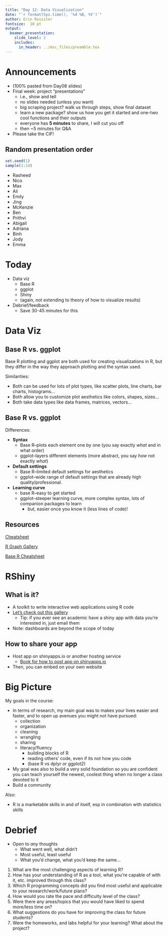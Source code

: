 ```yaml
---
title: "Day 12: Data Visualization"
date: "`r format(Sys.time(), '%d %B, %Y')`"
author: Erin Rossiter
fontsize:  10 pt
output:
  beamer_presentation:
    slide_level: 2
    includes:
      in_header: ../msc_files/preamble.tex
---
```


# Announcements

- (100% pasted from Day08 slides)\pause
- Final week: project "presentations"\pause
  - i.e., show and tell\pause
  - no slides needed (unless you want)\pause
  - big scraping project? walk us through steps, show final dataset\pause
  - learn a new package? show us how you get it started and one-two cool functions and their outputs\pause
  - everyone has **5 minutes** to share, I will cut you off\pause
  - then ~5 minutes for Q&A\pause
- Please take the CIF!

## Random presentation order

```r
set.seed(1)
sample(1:14)
```


- Rasheed
- Nico
- Max
- Ali
- Emily
- Jing
- McKenzie
- Ben
- Prithvi
- Abigail
- Adriana
- Binh
- Jody
- Emma



# Today

- Data viz\pause
  - Base R\pause
  - ggplot\pause
  - Shiny\pause
  - (again, not extending to theory of how to visualize results)\pause

- Debrief/feedback\pause
  - Save 30-45 minutes for this

# Data Viz

## Base R vs. ggplot

Base R plotting and ggplot are both used for creating visualizations in R, but they differ in the way they approach plotting and the syntax used.\pause

Similarities:\pause

- Both can be used for lots of plot types, like scatter plots, line charts, bar charts, histograms...\pause
- Both allow you to customize plot aesthetics like colors, shapes, sizes...\pause
- Both take data types like data frames, matrices, vectors...\pause

## Base R vs. ggplot

Differences:\pause

- **Syntax**
  - Base R--plots each element one by one (you say exactly *what* and in what order)\pause
  - ggplot--layers different elements (more abstract, you say *how* not exactly *what*)\pause
- **Default settings**\pause
  - Base R--limited default settings for aesthetics\pause
  - ggplot--wide range of default settings that are already high quality/professional.\pause
- **Learning curve**\pause
  - base R--easy to get started\pause
  - ggplot--steeper learning curve, more complex syntax, lots of companion packages to learn\pause
    - but, easier once you know it (less lines of code)!

## Resources

[Cheatsheet](https://github.com/rstudio/cheatsheets/blob/main/data-visualization.pdf)

[R Graph Gallery](https://r-graph-gallery.com/index.html)

[Base R Cheatsheet](http://publish.illinois.edu/johnrgallagher/files/2015/10/BaseGraphicsCheatsheet.pdf)

# RShiny

## What is it?

- A toolkit to write interactive web applications using R code\pause
- [Let's check out this gallery](https://shiny.rstudio.com/gallery/)\pause
  - Tip: if you ever see an academic have a shiny app with data you're interested in, just email them\pause
- Note: dashboards are beyond the scope of today

## How to share your app

- Host app on shinyapps.io or another hosting service\pause
  - [Book for how to post app on shinyapps.io](https://docs.posit.co/shinyapps.io/)\pause
- Then, you can embed on your own website



# Big Picture

My goals in the course:

- In terms of research, my main goal was to makes your lives easier and faster, and to open up avenues you might not have pursued:\pause
  - collection\pause
  - organization\pause
  - cleaning\pause
  - wrangling\pause
  - sharing\pause
  - literacy/fluency\pause
    - building blocks of R\pause
    - reading others' code, even if its not how you code\pause
    - (base R vs dplyr or ggplot2)\pause
- My goal was also to build a very solid foundation so you are confident you can teach yourself the newest, coolest thing when no longer a class devoted to it\pause
- Build a community\pause

Also:\pause

- R is a marketable skills in and of itself, esp in combination with statistics skills

  
# Debrief


- Open to *any* thoughts
  - What went well, what didn't
  - Most useful, least useful
  - What you'd change, what you'd keep the same...

1. What are the most challenging aspects of learning R? 
2. How has your understanding of R as a tool, what you're capable of with it, etc. improved through this class? 
3. Which R programming concepts did you find most useful and applicable to your research/work/future plans? 
4. How would you rate the pace and difficulty level of the class? 
5. Were there any areas/topics that you would have liked to spend more/less time on? 
6. What suggestions do you have for improving the class for future students? 
7. Were the homeworks, and labs helpful for your learning?  What about the project?
  

